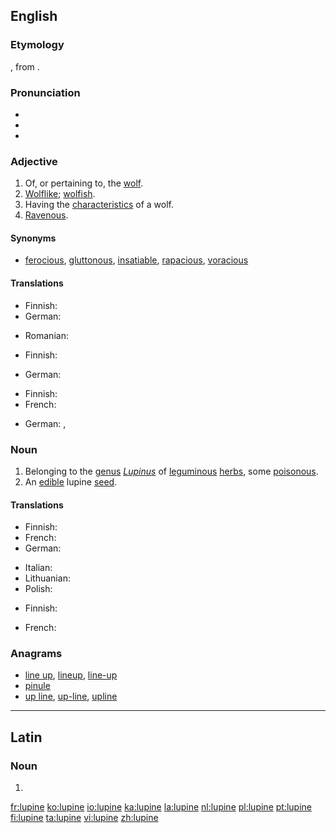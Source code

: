 {{also|Lupine}}
==English==

===Etymology===
{{etyl|la}} {{term|lupinus|lupīnus|lang=la}}, from {{term|lupus||wolf|lang=la}}.

===Pronunciation===
* {{IPA|/ˈluː.paɪn/}}
* {{hyphenation|lu|pine}}
* {{rhymes|aɪn}}

===Adjective===
{{en-adj}}

# Of, or pertaining to, the [[wolf]].
# [[wolflike|Wolflike]]; [[wolfish]].
# Having the [[characteristic]]s of a wolf.
# [[ravenous|Ravenous]].

====Synonyms====
* {{sense|ravenous}} [[ferocious]], [[gluttonous]], [[insatiable]], [[rapacious]], [[voracious]]

====Translations====
{{trans-top|wolf-like}}
* Finnish: {{t-|fi|susimainen}}
* German: {{t-|de|wölfisch}}
{{trans-mid}}
* Romanian: {{t-|ro|lupesc}}
{{trans-bottom}}

{{trans-top|having the characteristics of a wolf}}
* Finnish: {{t-|fi|susimainen}}
{{trans-mid}}
* German: {{t-|de|wölfisch}}
{{trans-bottom}}

{{trans-top|ravenous}}
* Finnish: {{t-|fi|ahnas}}
* French: {{t+|fr|vorace}}
{{trans-mid}}
* German: {{t-|de|mit Bärenhunger}}, {{t-|de|unersättlich}}
{{trans-bottom}}

===Noun===
{{wikipedia|Lupin}}
{{en-noun}}

# Belonging to the [[genus]] ''[[Lupinus]]'' of [[leguminous]] [[herb]]s, some [[poisonous]].
# An [[edible]] lupine [[seed]].

====Translations====
{{trans-top|plant of genus Lupinus}}
* Finnish: {{t+|fi|lupiini}}
* French: {{t+|fr|lupin|m}}
* German: {{t-|de|Lupine|f}}
{{trans-mid}}
* Italian: {{t+|it|lupino|m}}
* Lithuanian: {{t-|lt|lubinas}}
* Polish: {{t-|pl|łubin|m}}
{{trans-bottom}}

{{trans-top|an edible lupine seed}}
* Finnish: {{t-|fi|lupiininsiemen}}
{{trans-mid}}
* French: {{t+|fr|lupin}}
{{trans-bottom}}

===Anagrams===
* [[line up#English|line up]], [[lineup#English|lineup]], [[line-up#English|line-up]]
* [[pinule#English|pinule]]
* [[up line#English|up line]], [[up-line#English|up-line]], [[upline#English|upline]]

----

==Latin==

===Noun===
{{la-noun-form|lupīne}}

# {{inflection of|lupinus|lupīnus|voc|s|lang=la}}

[[fr:lupine]]
[[ko:lupine]]
[[io:lupine]]
[[ka:lupine]]
[[la:lupine]]
[[nl:lupine]]
[[pl:lupine]]
[[pt:lupine]]
[[fi:lupine]]
[[ta:lupine]]
[[vi:lupine]]
[[zh:lupine]]